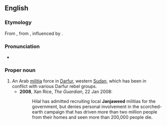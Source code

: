 {{also|janjaweed}}
==English==
{{wikipedia}}

===Etymology===
From {{etyl|ar|en}} {{m|ar|جَنْجَوِيد}}, from {{etyl|fa|en}} {{m|fa|جنگوی|tr=jangavi||warrior}}, influenced by {{m|ar|جَوَاد||horse}}.

===Pronunciation===
* {{a|UK}} {{IPA|/dʒandʒəˈwiːd/|lang=en}}

===Proper noun===
{{en-proper noun}}

# An Arab [[militia]] force in [[Darfur]], western [[Sudan]], which has been in conflict with various Darfur rebel groups.
#* '''2008''', Xan Rice, ''The Guardian'', 22 Jan 2008:
#*: Hilal has admitted recruiting local '''Janjaweed''' militias for the government, but denies personal involvement in the scorched-earth campaign that has driven more than two million people from their homes and seen more than 200,000 people die.